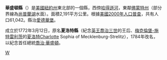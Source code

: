 {{Otheruses|華盛頓縣|subject=美國紐約州的一個縣|other=同名的縣}}
{{noteTA
|G1=USState
|1=zh-hans:县;zh-hk:縣;zh-tw:郡;
}}
{{Infobox U.S. County
|county = 華盛頓縣
|state = 紐約州
|en county = Washington County
|en state = New York
|seal =  Washington County ny seal.gif
|map = Map of New York highlighting Washington County.svg
|map size = 250
|founded = 1772年3月12日
|seat = [[爱德华堡_(紐約州)|愛德華堡]]
|area = 2,191 [[km²|km²]]（846 [[square_mile|mi²]]）
|area water = 27 km²（10 mi²）
|area percentage = 1.23%
|census yr = 2000
|pop = 61,042
|density = 28
|web = www.co.washington.ny.us |
}}
'''華盛頓縣'''（{{lang-en|Washington County}}）是[[美國|美國]][[紐約州|紐約州]]東北部的一個縣，西傍[[哈得遜河|哈得遜河]]，東鄰[[佛蒙特州|佛蒙特州]]（部分界線為[[尚普蘭湖|尚普蘭湖]]水面）。面積2,191平方公里。根據[[美國2000年人口普查|美國2000年人口普查]]，共有人口61,042。縣治[[爱德华堡_(紐約州)|愛德華堡]]。

成立於1772年3月12日，原名'''夏洛特縣'''（紀念[[英國君主列表|英王]][[喬治三世_(英國)|喬治三世]]的王后、[[梅克倫堡-施特雷利茨|梅克倫堡-施特雷利茨]]的[[梅克倫堡-施特雷利茨的夏洛特|夏洛特]]Charlotte Sophia of Mecklenburg-Strelitz），1784年改名，以紀念首任總統[[喬治·華盛頓|喬治·華盛頓]]。
{{New York}}
{{NewYork-stub}}

[[Category:紐約州行政區劃|W]]